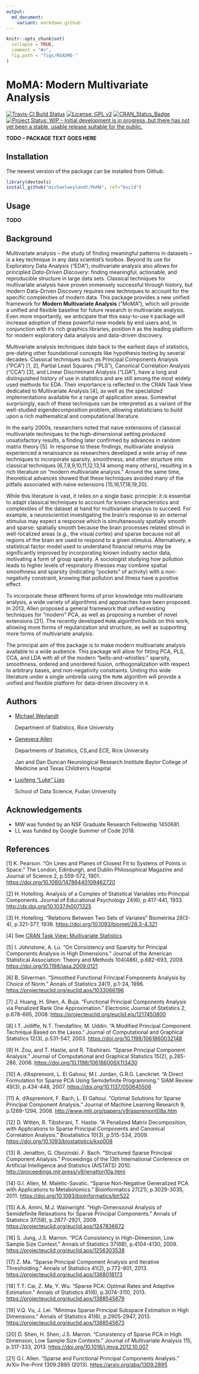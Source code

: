 ```yaml
---
output:
  md_document:
    variant: markdown_github
---
```


<!--  -*- coding: utf-8 -*- -->
<!-- README.md is generated from README.Rmd. Do not edit this file directly -->

```r
knitr::opts_chunk$set(
  collapse = TRUE,
  comment = "#>",
  fig.path = "figs/README-"
)
```

# MoMA: Modern Multivariate Analysis

[![Travis-CI Build Status](https://api.travis-ci.com/michaelweylandt/MoMA.svg)](https://travis-ci.com/michaelweylandt/MoMA) [![License: GPL v2](https://img.shields.io/badge/License-GPL%20v2-brightgreen.svg)](https://www.gnu.org/licenses/old-licenses/gpl-2.0.en.html) [![CRAN_Status_Badge](http://www.r-pkg.org/badges/version/MoMA)](https://cran.r-project.org/package=MoMA) [![Project Status: WIP – Initial development is in progress, but there has not yet been a stable, usable release suitable for the public.](http://www.repostatus.org/badges/latest/wip.svg)](http://www.repostatus.org/#wip)

**TODO -- PACKAGE TEXT GOES HERE**

## Installation

The newest version of the package can be installed from Github:

```r
library(devtools)
install_github("michaelweylandt/MoMA", ref="build")
```

## Usage

**TODO**

## Background

Multivariate analysis -- the study of finding meaningful patterns in
datasets -- is a key technique in any data scientist's toolbox.
Beyond its use for Exploratory Data Analysis ("EDA"),
multivariate analysis also allows for principled *Data-Driven Discovery*:
finding meaningful, actionable, and reproducible structure in large data sets.
Classical techniques for multivariate analysis have proven immensely
successful through history, but modern Data-Driven Discovery requires
new techniques to account for the specific complexities of modern data.
This package provides a new unified framework for **Modern Multivariate Analysis** ("MoMA"),
which will provide a unified and flexible baseline for future research in multivariate
analysis. Even more importantly, we anticipate that this easy-to-use `R`
package will increase adoption of these powerful new models by end
users and, in conjunction with `R`'s rich graphics libraries, position
`R` as the leading platform for modern exploratory data analysis and
data-driven discovery.

Multivariate analysis techniques date back to the earliest days of statistics,
pre-dating other foundational concepts like hypothesis testing by several decades.
Classical techniques such as Principal Components Analysis ("PCA") [1, 2],
Partial Least Squares ("PLS"), Canonical Correlation Analysis ("CCA") [3],
and Linear Discriminant Analysis ("LDA"), have a long and distinguished
history of use in statistics and are still among the most widely used methods
for EDA. Their importance is reflected in the CRAN Task View dedicated to
Multivariate Analysis [4], as well as the specialized implementations available
for a range of application areas. Somewhat surprisingly, each of these techniques
can be interpreted as a variant of the well-studied eigendecomposition problem,
allowing statisticians to build upon a rich mathematical and computational literature.

In the early 2000s, researchers noted that naive extensions of
classical multivariate techniques to the high-dimensional setting
produced unsatisfactory results, a finding later confirmed by advances
in random matrix theory [5]. In response to these findings,
multivariate analysis experienced a renaissance as researchers
developed a wide array of new techniques to incorporate sparsity,
smoothness, and other structure into classical techniques
[6,7,8,9,10,11,12,13,14 among many others], resulting in a rich
literature on "modern multivariate analysis." Around the same time,
theoretical advances showed that these techniques avoided many of the
pitfalls associated with naive extensions [15,16,17,18,19,20].

While this literature is vast, it relies on a single basic principle: it is essential
to adapt classical techniques to account for known characteristics and complexities
of the dataset at hand for multivariate analysis to succeed. For example, a neuroscientist
investigating the brain's response to an external stimulus may expect a response
which is simultaneously spatially smooth and sparse: spatially smooth because the
brain processes related stimuli in well-localized areas (*e.g.*, the visual cortex)
and sparse because not all regions of the brain are used to respond to a given
stimulus. Alternatively, a statistical factor model used to understand financial
returns may be significantly improved by incorporating known industry sector data,
motivating a form of group sparsity. A sociologist studying how pollution leads
to higher levels of respiratory illnesses may combine spatial smoothness and
sparsity (indicating "pockets" of activity) with a non-negativity
constraint, knowing that pollution and illness have a positive effect.

To incorporate these different forms of prior knowledge into multivariate analysis,
a wide variety of algorithms and approaches have been proposed. In 2013, Allen
proposed a general framework that unified existing techniques for "modern" PCA,
as well as proposing a number of novel extensions [21]. The recently developed
`MoMA` algorithm builds on this work, allowing more forms of regularization
and structure, as well as supporting more forms of multivariate analysis.

The principal aim of this package is to make modern multivariate
analysis available to a wide audience. This package will allow
for fitting PCA, PLS, CCA, and LDA with all of the
modern "bells-and-whistles:" sparsity, smoothness, ordered and
unordered fusion, orthogonalization with respect to arbitrary bases,
and non-negativity constraints. Uniting this wide literature under a
single umbrella using the `MoMA` algorithm will provide
a unified and flexible platform for data-driven discovery in `R`.

## Authors

* [Michael Weylandt](http://github.com/michaelweylandt)

    Department of Statistics, Rice University

* [Genevera Allen](http://www.stat.rice.edu/~gallen)

    Departments of Statistics, CS,and ECE, Rice University

    Jan and Dan Duncan Neurological Research Institute
    Baylor College of Medicine and Texas Children's Hospital

* [Luofeng "Luke" Liao](http://github.com/Banana1530)

    School of Data Science, Fudan University

## Acknowledgements

* MW was funded by an NSF Graduate Research Fellowship 1450681.
* LL was funded by Google Summer of Code 2018.

## References

[1] K. Pearson. "On Lines and Planes of Closest Fit to Systems of Points in Space."
The London, Edinburgh, and Dublin Philosophical Magazine and Journal of Science
2, p.559-572, 1901. <https://doi.org/10.1080/14786440109462720>

[2] H. Hotelling. Analysis of a Complex of Statistical Variables into Principal
Components. Journal of Educational Psychology 24(6), p.417-441, 1933.
<http://dx.doi.org/10.1037/h0071325>

[3] H. Hotelling. "Relations Between Two Sets of Variates" Biometrika 28(3-4),
p.321-377, 1936. <https://doi.org/10.1093/biomet/28.3-4.321>

[4] See [CRAN Task View: Multivariate Statistics](https://cran.r-project.org/web/views/Multivariate.html)

[5] I. Johnstone, A. Lu. "On Consistency and Sparsity for Principal Components
Analysis in High Dimensions." Journal of the American Statistical Association:
Theory and Methods 104(486), p.682-693, 2009. <https://doi.org/10.1198/jasa.2009.0121>

[6] B. Silverman. "Smoothed Functional Frincipal Fomponents Analysis by Choice
of Norm." Annals of Statistics 24(1), p.1-24, 1996. <https://projecteuclid.org/euclid.aos/1033066196>

[7] J. Huang, H. Shen, A. Buja. "Functional Principal Components Analysis via
Penalized Rank One Approximation." Electronic Journal of Statistics 2, p.678-695,
2008. <https://projecteuclid.org/euclid.ejs/1217450800>

[8] I.T. Jolliffe, N.T. Trendafilov, M. Uddin. "A Modified Principal Component
Technique Based on the Lasso." Journal of Computational and Graphical Statistics
12(3), p.531-547, 2003. <https://doi.org/10.1198/1061860032148>

[9] H. Zou, and T. Hastie, and R. Tibshirani. "Sparse Principal Component Analysis."
Journal of Computational and Graphical Statistics 15(2), p.265-286, 2006.
<https://doi.org/10.1198/106186006X113430>

[10] A. d'Aspremont, L. El Gahoui, M.I. Jordan, G.R.G. Lanckriet. "A Direct Formulation
for Sparse PCA Using Semidefinite Programming." SIAM Review 49(3), p.434-448, 2007.
<https://doi.org/10.1137/050645506>

[11] A. d'Aspremont, F. Bach, L. El Gahoui. "Optimal Solutions for Sparse Principal
Component Analysis." Journal of Machine Learning Research 9, p.1269-1294, 2008.
<http://www.jmlr.org/papers/v9/aspremont08a.htm>

[12] D. Witten, R. Tibshirani, T. Hastie. "A Penalized Matrix Decomposition, with
Applications to Sparse Principal Components and Canonical Correlation Analysis."
Biostatistics 10(3), p.515-534, 2009. <https://doi.org/10.1093/biostatistics/kxp008>

[13] R. Jenatton, G. Obozinski. F. Bach. "Structured Sparse Principal Component
Analysis." Proceedings of the 13th International Conference on Artificial
Intelligence and Statistics (AISTATS) 2010. <http://proceedings.mlr.press/v9/jenatton10a.html>

[14] G.I. Allen, M. Maletic-Savatic. "Sparse Non-Negative Generalized PCA with Applications
to Metabolomics." Bioinformatics 27(21), p.3029-3035, 2011. <https://doi.org/10.1093/bioinformatics/btr522>

[15] A.A. Amini, M.J. Wainwright. "High-Dimensional Analysis of Semidefinite Relaxations
for Sparse Principal Components." Annals of Statistics 37(5B), p.2877-2921, 2009.
<https://projecteuclid.org/euclid.aos/1247836672>

[16] S. Jung, J.S. Marron. "PCA Consistency in High-Dimension, Low Sample Size
Context." Annals of Statistics 37(6B), p.4104-4130, 2009. <https://projecteuclid.org/euclid.aos/1256303538>

[17] Z. Ma. "Sparse Principal Component Analysis and Iterative Thresholding."
Annals of Statistics 41(2), p.772-801, 2013. <https://projecteuclid.org/euclid.aos/1368018173>

[18] T.T. Cai, Z. Ma, Y. Wu. "Sparse PCA: Optimal Rates and Adaptive Estimation."
Annals of Statistics 41(6), p.3074-3110, 2013. <https://projecteuclid.org/euclid.aos/1388545679>

[19] V.Q. Vu, J. Lei. "Minimax Sparse Principal Subspace Estimation in High Dimensions."
Annals of Statistics 41(6), p.2905-2947, 2013. <https://projecteuclid.org/euclid.aos/1388545673>

[20] D. Shen, H. Shen, J.S. Marron. "Consistency of Sparse PCA in High Dimension,
Low Sample Size Contexts." Journal of Multivariate Analysis 115, p.317-333, 2013.
<https://doi.org/10.1016/j.jmva.2012.10.007>

[21] G.I. Allen. "Sparse and Functional Principal Components Analysis." ArXiv
Pre-Print 1309.2895 (2013). <https://arxiv.org/abs/1309.2895>
